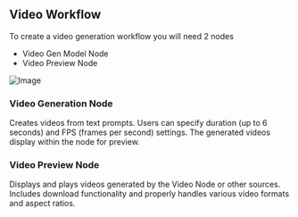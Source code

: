 ## Video Workflow

To create a video generation workflow you will need 2 nodes

- Video Gen Model Node
- Video Preview Node 

![Image](/video-workflow.png)

### Video Generation Node 

Creates videos from text prompts. Users can specify duration (up to 6 seconds) and FPS (frames per second) settings. The generated videos display within the node for preview.

### Video Preview Node 

Displays and plays videos generated by the Video Node or other sources. Includes download functionality and properly handles various video formats and aspect ratios.



